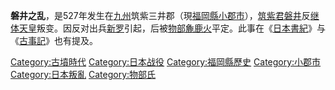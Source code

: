 {{unreferenced|time=2019-01-31T06:02:39+00:00}}
{{expand|time=2010-11-07T08:41:57+00:00}}
{{Infobox Military Conflict
|conflict=磐井之亂
|date=528年11月11日
|place=[[筑紫國|筑紫國]][[三井郡|三井郡]]
|result=大和王權勝利
|combatant1=[[大和王權|大和王權]]
|combatant2=[[筑紫國|筑紫]][[國造|國造]]
|commander1=[[物部麁鹿火|物部麁鹿火]]
|commander2=[[筑紫君磐井|筑紫君磐井]]
|strength1=不詳
|strength2=不詳
|casualties1=不詳
|casualties2=不詳
}}
'''磐井之乱'''，是527年发生在[[九州_(日本)|九州]]筑紫三井郡（現[[福岡縣|福岡縣]][[小郡市|小郡市]]），[[筑紫君磐井|筑紫君磐井]]反[[继体天皇|继体天皇]]叛变。因反对出兵[[新罗|新罗]]引起，后被[[物部麁鹿火|物部麁鹿火]]平定。此事在《[[日本書紀|日本書紀]]》与《[[古事記|古事記]]》也有提及。

{{日本歷史小作品}}
[[Category:古墳時代|Category:古墳時代]]
[[Category:日本战役|Category:日本战役]]
[[Category:福岡縣歷史|Category:福岡縣歷史]]
[[Category:小郡市|Category:小郡市]]
[[Category:日本叛亂|Category:日本叛亂]]
[[Category:物部氏|Category:物部氏]]